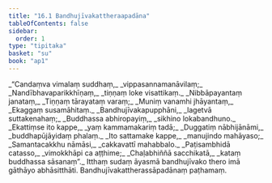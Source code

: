 ```yaml
---
title: "16.1 Bandhujīvakattheraapadāna"
tableOfContents: false
sidebar:
  order: 1
type: "tipitaka"
basket: "su"
book: "ap1"
---
```



<DynamicBreadcrumb />

<Division number="1" book="ap1">

<Paragraph number="2353" type="verses" book="ap1">
_“Candaṃva vimalaṃ suddhaṃ,_  
_vippasannamanāvilaṃ;_  
_Nandībhavaparikkhīṇaṃ,_  
_tiṇṇaṃ loke visattikaṃ._  

</Paragraph>

</Division>
<Division number="2" book="ap1">

<Paragraph number="2354" type="verses" book="ap1">
_Nibbāpayantaṃ janataṃ,_  
_Tiṇṇaṃ tārayataṃ varaṃ;_  
_Muniṃ vanamhi jhāyantaṃ,_  
_Ekaggaṃ susamāhitaṃ._  

</Paragraph>

</Division>
<Division number="3" book="ap1">

<Paragraph number="2355" type="verses" book="ap1">
_Bandhujīvakapupphāni,_  
_lagetvā suttakenahaṃ;_  
_Buddhassa abhiropayiṃ,_  
_sikhino lokabandhuno._  

</Paragraph>

</Division>
<Division number="4" book="ap1">

<Paragraph number="2356" type="verses" book="ap1">
_Ekattiṃse ito kappe,_  
_yaṃ kammamakariṃ tadā;_  
_Duggatiṃ nābhijānāmi,_  
_buddhapūjāyidaṃ phalaṃ._  

</Paragraph>

</Division>
<Division number="5" book="ap1">

<Paragraph number="2357" type="verses" book="ap1">
_Ito sattamake kappe,_  
_manujindo mahāyaso;_  
_Samantacakkhu nāmāsi,_  
_cakkavattī mahabbalo._  

</Paragraph>

</Division>
<Division number="6" book="ap1">

<Paragraph number="2358" type="verses" book="ap1">
_Paṭisambhidā catasso,_  
_vimokkhāpi ca aṭṭhime;_  
_Chaḷabhiññā sacchikatā,_  
_kataṃ buddhassa sāsanaṃ”._  

</Paragraph>

<Paragraph number="2359" book="ap1">
Itthaṃ sudaṃ āyasmā bandhujīvako thero imā gāthāyo abhāsitthāti.

</Paragraph>
</Division>

<Paragraph number="2360" type="center" book="ap1">
Bandhujīvakattherassāpadānaṃ paṭhamaṃ.
</Paragraph>